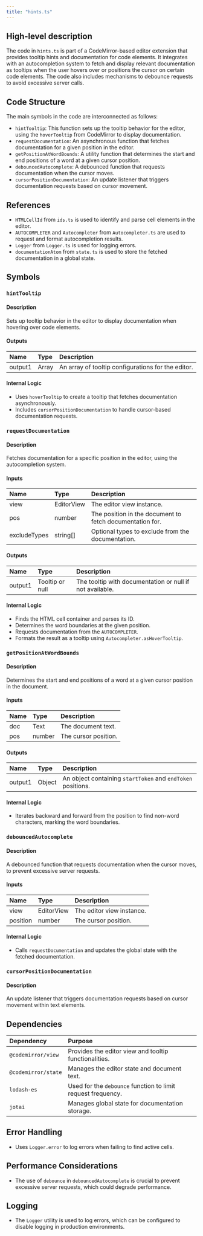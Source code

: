 ```yaml
---
title: "hints.ts"
---
```


## High-level description

The code in `hints.ts` is part of a CodeMirror-based editor extension that provides tooltip hints and documentation for code elements. It integrates with an autocompletion system to fetch and display relevant documentation as tooltips when the user hovers over or positions the cursor on certain code elements. The code also includes mechanisms to debounce requests to avoid excessive server calls.

## Code Structure

The main symbols in the code are interconnected as follows:
- `hintTooltip`: This function sets up the tooltip behavior for the editor, using the `hoverTooltip` from CodeMirror to display documentation.
- `requestDocumentation`: An asynchronous function that fetches documentation for a given position in the editor.
- `getPositionAtWordBounds`: A utility function that determines the start and end positions of a word at a given cursor position.
- `debouncedAutocomplete`: A debounced function that requests documentation when the cursor moves.
- `cursorPositionDocumentation`: An update listener that triggers documentation requests based on cursor movement.

## References

- `HTMLCellId` from `ids.ts` is used to identify and parse cell elements in the editor.
- `AUTOCOMPLETER` and `Autocompleter` from `Autocompleter.ts` are used to request and format autocompletion results.
- `Logger` from `Logger.ts` is used for logging errors.
- `documentationAtom` from `state.ts` is used to store the fetched documentation in a global state.

## Symbols

### `hintTooltip`
#### Description
Sets up tooltip behavior in the editor to display documentation when hovering over code elements.

#### Outputs
| Name | Type | Description |
|:-----|:-----|:------------|
| output1 | Array | An array of tooltip configurations for the editor. |

#### Internal Logic
- Uses `hoverTooltip` to create a tooltip that fetches documentation asynchronously.
- Includes `cursorPositionDocumentation` to handle cursor-based documentation requests.

### `requestDocumentation`
#### Description
Fetches documentation for a specific position in the editor, using the autocompletion system.

#### Inputs
| Name | Type | Description |
|:-----|:-----|:------------|
| view | EditorView | The editor view instance. |
| pos | number | The position in the document to fetch documentation for. |
| excludeTypes | string[] | Optional types to exclude from the documentation. |

#### Outputs
| Name | Type | Description |
|:-----|:-----|:------------|
| output1 | Tooltip or null | The tooltip with documentation or null if not available. |

#### Internal Logic
- Finds the HTML cell container and parses its ID.
- Determines the word boundaries at the given position.
- Requests documentation from the `AUTOCOMPLETER`.
- Formats the result as a tooltip using `Autocompleter.asHoverTooltip`.

### `getPositionAtWordBounds`
#### Description
Determines the start and end positions of a word at a given cursor position in the document.

#### Inputs
| Name | Type | Description |
|:-----|:-----|:------------|
| doc | Text | The document text. |
| pos | number | The cursor position. |

#### Outputs
| Name | Type | Description |
|:-----|:-----|:------------|
| output1 | Object | An object containing `startToken` and `endToken` positions. |

#### Internal Logic
- Iterates backward and forward from the position to find non-word characters, marking the word boundaries.

### `debouncedAutocomplete`
#### Description
A debounced function that requests documentation when the cursor moves, to prevent excessive server requests.

#### Inputs
| Name | Type | Description |
|:-----|:-----|:------------|
| view | EditorView | The editor view instance. |
| position | number | The cursor position. |

#### Internal Logic
- Calls `requestDocumentation` and updates the global state with the fetched documentation.

### `cursorPositionDocumentation`
#### Description
An update listener that triggers documentation requests based on cursor movement within text elements.

## Dependencies

| Dependency | Purpose |
|:-----------|:--------|
| `@codemirror/view` | Provides the editor view and tooltip functionalities. |
| `@codemirror/state` | Manages the editor state and document text. |
| `lodash-es` | Used for the `debounce` function to limit request frequency. |
| `jotai` | Manages global state for documentation storage. |

## Error Handling

- Uses `Logger.error` to log errors when failing to find active cells.

## Performance Considerations

- The use of `debounce` in `debouncedAutocomplete` is crucial to prevent excessive server requests, which could degrade performance.

## Logging

- The `Logger` utility is used to log errors, which can be configured to disable logging in production environments.